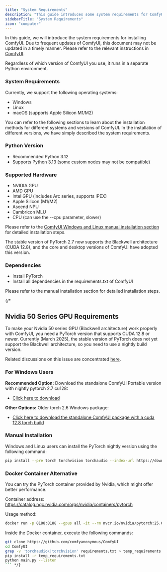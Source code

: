 ```yaml
---
title: "System Requirements"
description: "This guide introduces some system requirements for ComfyUI, including hardware and software requirements"
sidebarTitle: "System Requirements"
icon: "computer"
---
```



In this guide, we will introduce the system requirements for installing ComfyUI. Due to frequent updates of ComfyUI, this document may not be updated in a timely manner. Please refer to the relevant instructions in [ComfyUI](https://github.com/comfyanonymous/ComfyUI).

Regardless of which version of ComfyUI you use, it runs in a separate Python environment.

### System Requirements

Currently, we support the following operating systems:
- Windows
- Linux
- macOS (supports Apple Silicon M1/M2)

You can refer to the following sections to learn about the installation methods for different systems and versions of ComfyUI. In the installation of different versions, we have simply described the system requirements.

<InstallLink/>


### Python Version

- Recommended Python 3.12
- Supports Python 3.13 (some custom nodes may not be compatible)

### Supported Hardware

- NVIDIA GPU
- AMD GPU
- Intel GPU (includes Arc series, supports IPEX)
- Apple Silicon (M1/M2)
- Ascend NPU
- Cambricon MLU
- CPU (can use the --cpu parameter, slower)

Please refer to the [ComfyUI Windows and Linux manual installation section](https://github.com/comfyanonymous/ComfyUI?tab=readme-ov-file#manual-install-windows-linux) for detailed installation steps.

<Note>
The stable version of PyTorch 2.7 now supports the Blackwell architecture (CUDA 12.8), and the core and desktop versions of ComfyUI have adopted this version.
</Note>

### Dependencies

- Install PyTorch
- Install all dependencies in the requirements.txt of ComfyUI

<Card title="Manual Installation" icon="book" href="/installation/manual_install">
Please refer to the manual installation section for detailed installation steps.
</Card>

{/* 
## Nvidia 50 Series GPU Requirements

To make your Nvidia 50 series GPU (Blackwell architecture) work properly with ComfyUI, you need a PyTorch version that supports CUDA 12.8 or newer. Currently (March 2025), the stable version of PyTorch does not yet support the Blackwell architecture, so you need to use a nightly build version.

Related discussions on this issue are concentrated [here](https://github.com/comfyanonymous/ComfyUI/discussions/6643).

### For Windows Users

**Recommended Option:**
Download the standalone ComfyUI Portable version with nightly pytorch 2.7 cu128:
- [Click here to download](https://github.com/comfyanonymous/ComfyUI/releases/download/latest/ComfyUI_windows_portable_nvidia_or_cpu_nightly_pytorch.7z)

**Other Options:**
Older torch 2.6 Windows package:
- [Click here to download the standalone ComfyUI package with a cuda 12.8 torch build](https://github.com/comfyanonymous/ComfyUI/releases/download/latest/ComfyUI_cu128_50XX.7z)

### Manual Installation

Windows and Linux users can install the PyTorch nightly version using the following command:

```bash
pip install --pre torch torchvision torchaudio --index-url https://download.pytorch.org/whl/nightly/cu128
```

### Docker Container Alternative

You can try the PyTorch container provided by Nvidia, which might offer better performance.

Container address: https://catalog.ngc.nvidia.com/orgs/nvidia/containers/pytorch

Usage method:

```bash
docker run -p 8188:8188 --gpus all -it --rm nvcr.io/nvidia/pytorch:25.01-py3
```

Inside the Docker container, execute the following commands:

```bash
git clone https://github.com/comfyanonymous/ComfyUI
cd ComfyUI
grep -v 'torchaudio\|torchvision' requirements.txt > temp_requirements.txt
pip install -r temp_requirements.txt
python main.py --listen
``` */}